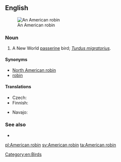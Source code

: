 ==English==
[[Image:American Robin 2006.jpg|thumb|An American robin]]

===Noun===
{{en-noun|head=[[American]] [[robin]]}}

# A New World [[passerine]] bird; ''[[Turdus migratorius]]''.

====Synonyms====
* [[North American robin]]
* [[robin]]

====Translations====
{{trans-top|''Turdus migratorius''}}
* Czech: {{t-|cs|drozd stěhovavý}}
* Finnish: {{t+|fi|punarintarastas}}
{{trans-mid}}
* Navajo: {{tø|nv|téél halchíʼí}}
{{trans-bottom}}

===See also===
* {{Wikipedia-inline|American Robin}}

[[Category:en:Birds]]

[[pl:American robin]]
[[sv:American robin]]
[[ta:American robin]]